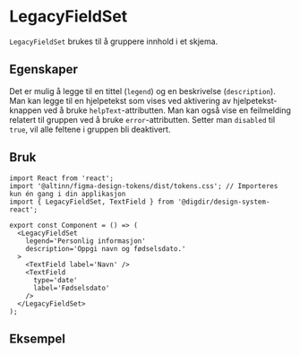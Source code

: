 


<Meta of={FieldSetStories} />

# LegacyFieldSet

<Information
  text='deprecated'
  description='**Denne komponenten er erstattet av ny [Fieldset](/?path=/docs/felles-fieldset--docs) komponent.**'
/>

`LegacyFieldSet` brukes til å gruppere innhold i et skjema.

## Egenskaper

Det er mulig å legge til en tittel (`legend`) og en beskrivelse (`description`).
Man kan legge til en hjelpetekst som vises ved aktivering av hjelpetekst-knappen
ved å bruke `helpText`-attributten. Man kan også vise en feilmelding relatert til
gruppen ved å bruke `error`-attributten. Setter man `disabled` til `true`, vil alle
feltene i gruppen bli deaktivert.

<Primary />
<Controls />

## Bruk

```tsx
import React from 'react';
import '@altinn/figma-design-tokens/dist/tokens.css'; // Importeres kun én gang i din applikasjon
import { LegacyFieldSet, TextField } from '@digdir/design-system-react';

export const Component = () => (
  <LegacyFieldSet
    legend='Personlig informasjon'
    description='Oppgi navn og fødselsdato.'
  >
    <TextField label='Navn' />
    <TextField
      type='date'
      label='Fødselsdato'
    />
  </LegacyFieldSet>
);
```

## Eksempel

<Canvas of={FieldSetStories.Eksempel} />
